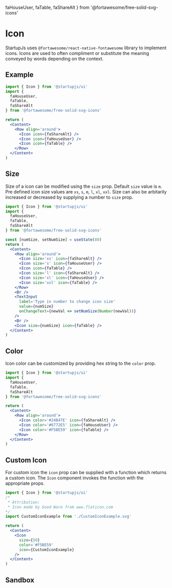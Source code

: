   faHouseUser,
  faTable,
  faShareAlt
} from '@fortawesome/free-solid-svg-icons'


# Icon

StartupJs uses `@fortawesome/react-native-fontawesome` library to implement icons. Icons are used to often compliment or substitute the meaning conveyed by words depending on the context.

## Example

```jsx
import { Icon } from '@startupjs/ui'
import {
  faHouseUser,
  faTable,
  faShareAlt
} from '@fortawesome/free-solid-svg-icons'
```

```jsx example
return (
  <Content>
    <Row align='around'>
      <Icon icon={faShareAlt} />
      <Icon icon={faHouseUser} />
      <Icon icon={faTable} />
    </Row>
  </Content>
)
```

## Size

Size of a icon can be modified using the `size` prop. Default `size` value is `m`. Pre defined icon size values are `xs`, `s`, `m`, `l`, `xl`, `xxl`. Size can also be arbitarily increased or decreased by supplying a number to `size` prop.

```jsx
import { Icon } from '@startupjs/ui'
import {
  faHouseUser,
  faTable,
  faShareAlt
} from '@fortawesome/free-solid-svg-icons'
```

```jsx example
const [numSize, setNumSize] = useState(80)
return (
  <Content>
    <Row align='around'>
      <Icon size='xs' icon={faShareAlt} />
      <Icon size='s' icon={faHouseUser} />
      <Icon icon={faTable} />
      <Icon size='l' icon={faShareAlt} />
      <Icon size='xl' icon={faHouseUser} />
      <Icon size='xxl' icon={faTable} />
    </Row>
    <Br />
    <TextInput
      label='Type in number to change icon size'
      value={numSize}
      onChangeText={newVal => setNumSize(Number(newVal))}
    />
    <Br />
    <Icon size={numSize} icon={faTable} />
  </Content>
)
```

## Color

Icon color can be customized by providing hex string to the `color` prop.

```jsx
import { Icon } from '@startupjs/ui'
import {
  faHouseUser,
  faTable,
  faShareAlt
} from '@fortawesome/free-solid-svg-icons'
```

```jsx example
return (
  <Content>
    <Row align='around'>
      <Icon color='#24B47E' icon={faShareAlt} />
      <Icon color='#6772E5' icon={faHouseUser} />
      <Icon color='#F5BE59' icon={faTable} />
    </Row>
  </Content>
)
```

## Custom Icon

For custom icon the `icon` prop can be supplied with a function which returns a custom icon. The `Icon` component invokes the function with the appropriate props.

```jsx
import { Icon } from '@startupjs/ui'
/*
 * Attribution:
 * Icon made by Good Ware from www.flaticon.com
*/
import CustomIconExample from './CustomIconExample.svg'
```

```jsx example
return (
  <Content>
    <Icon
      size={50}
      color='#F5BE59'
      icon={CustomIconExample}
    />
  </Content>
)
```


## Sandbox

<Sandbox Component={Icon} />
